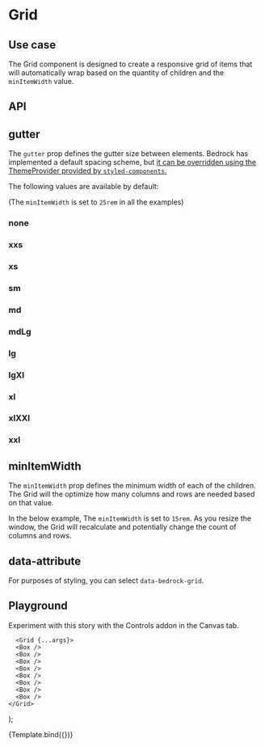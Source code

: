

<Meta title="Components/Grid" component={Grid} />

# Grid

## Use case

The Grid component is designed to create a responsive grid of items that will automatically wrap based on the quantity of children and the `minItemWidth` value.

## API

<Story name="API" argTypes={argTypes} />

<ArgsTable story="API" />

## gutter

The `gutter` prop defines the gutter size between elements. Bedrock has implemented a default spacing scheme, but [it can be overridden using the ThemeProvider provided by `styled-components`.](/docs/spacing--page#integrating-with-your-design-system)

The following values are available by default:

(The `minItemWidth` is set to `25rem` in all the examples)

<Preview withToolbar withSource="open">
  <Story name="gutter">
    <h3>none</h3>
    <Grid gutter="none" minItemWidth="25rem">
      <Box />
      <Box />
      <Box />
    </Grid>
    <h3>xxs</h3>
    <Grid gutter="xxs" minItemWidth="25rem">
      <Box />
      <Box />
      <Box />
    </Grid>
    <h3>xs</h3>
    <Grid gutter="xs" minItemWidth="25rem">
      <Box />
      <Box />
      <Box />
    </Grid>
    <h3>sm</h3>
    <Grid gutter="sm" minItemWidth="25rem">
      <Box />
      <Box />
      <Box />
    </Grid>
    <h3>md</h3>
    <Grid gutter="md" minItemWidth="25rem">
      <Box />
      <Box />
      <Box />
    </Grid>
    <h3>mdLg</h3>
    <Grid gutter="mdLg" minItemWidth="25rem">
      <Box />
      <Box />
      <Box />
    </Grid>
    <h3>lg</h3>
    <Grid gutter="lg" minItemWidth="25rem">
      <Box />
      <Box />
      <Box />
    </Grid>
    <h3>lgXl</h3>
    <Grid gutter="lgXl" minItemWidth="25rem">
      <Box />
      <Box />
      <Box />
    </Grid>
    <h3>xl</h3>
    <Grid gutter="xl" minItemWidth="25rem">
      <Box />
      <Box />
      <Box />
    </Grid>
    <h3>xlXXl</h3>
    <Grid gutter="xlXXl" minItemWidth="25rem">
      <Box />
      <Box />
      <Box />
    </Grid>
    <h3>xxl</h3>
    <Grid gutter="xxl" minItemWidth="25rem">
      <Box />
      <Box />
      <Box />
    </Grid>
  </Story>
</Preview>

## minItemWidth

The `minItemWidth` prop defines the minimum width of each of the children. The Grid will the optimize how many columns and rows are needed based on that value.

In the below example, The `minItemWidth` is set to `15rem`. As you resize the window, the Grid will recalculate and potentially change the count of columns and rows.

<Preview withToolbar withSource="open">
  <Story name="minItemWidth">
    <Grid gutter="lg" minItemWidth="15rem">
      <Box />
      <Box />
      <Box />
      <Box />
      <Box />
      <Box />
      <Box />
      <Box />
    </Grid>
  </Story>
</Preview>

## data-attribute

For purposes of styling, you can select `data-bedrock-grid`.

## Playground

Experiment with this story with the Controls addon in the Canvas tab.

      <Grid {...args}>
      <Box />
      <Box />
      <Box />
      <Box />
      <Box />
      <Box />
      <Box />
      <Box />
    </Grid>
);

<Canvas withToolbar>
  <Story
    name="Playground"
    args={{ minItemWidth: "20rem", gutter: "lg" }}
    argTypes={argTypes}
  >
    {Template.bind({})}
  </Story>
</Canvas>

<ArgsTable story="Playground" />
